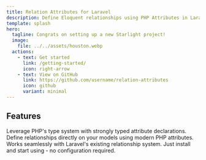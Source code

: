 ```yaml
---
title: Relation Attributes for Laravel
description: Define Eloquent relationships using PHP Attributes in Laravel
template: splash
hero:
  tagline: Congrats on setting up a new Starlight project!
  image:
    file: ../../assets/houston.webp
  actions:
    - text: Get started
      link: /getting-started/
      icon: right-arrow
    - text: View on GitHub
      link: https://github.com/username/relation-attributes
      icon: github
      variant: minimal
---
```



## Features

<CardGrid stagger>
    <Card title="Type Safe">
        Leverage PHP's type system with strongly typed attribute declarations.
    </Card>
    <Card title="Clean Syntax">
        Define relationships directly on your models using modern PHP attributes.
    </Card>
    <Card title="Laravel Native">
        Works seamlessly with Laravel's existing relationship system.
    </Card>
    <Card title="Zero Config">
        Just install and start using - no configuration required.
    </Card>
</CardGrid>
